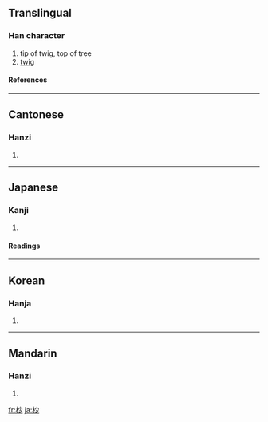==Translingual==
===Han character===
{{Han char|rn=75|rad=木|as=04|sn=8|four=4992<sub>0</sub>|canj=木火竹 (DFH)}}
# tip of twig, top of tree
# [[twig]]
====References====
{{Han ref|kx=0513.020|dkj=14490|dj=0898.120|hdz=21168.090|uh=676A|ud=26474|bh=AA57|bd=43607}}

----
==Cantonese==
===Hanzi===
{{yue-hanzi|jyut=|y=miu5}}
# {{defn|Cantonese}}

----
==Japanese==
===Kanji===
{{ja-kanji|grade=|rs=木04}}
# {{defn|Japanese}} 
====Readings====
{{ja-readings|on=[[びょう]] (byō), [[しょう]] (shō)|kun=[[こずえ]] (kozue)}}

----
==Korean==
===Hanja===
{{ko-hanja|hangeul=초|eumhun=|rv=cho|mr=ch'o|y=cho}}
# {{defn|Korean}}

----
==Mandarin==
===Hanzi===
{{cmn-hanzi|pin=[[miǎo]] ([[miao3]]), [[wán]] ([[wan2]])|wg=miao<sup>3</sup>, wan<sup>2</sup>}}
# {{defn|Mandarin}}

[[fr:杪]]
[[ja:杪]]